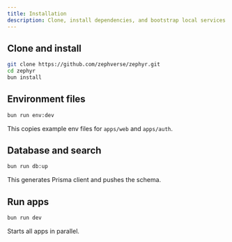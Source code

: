 ```yaml
---
title: Installation
description: Clone, install dependencies, and bootstrap local services.
---
```


## Clone and install

```bash
git clone https://github.com/zephverse/zephyr.git
cd zephyr
bun install
```

## Environment files

```bash
bun run env:dev
```

This copies example env files for `apps/web` and `apps/auth`.

## Database and search

```bash
bun run db:up
```

This generates Prisma client and pushes the schema.

## Run apps

```bash
bun run dev
```

Starts all apps in parallel.


